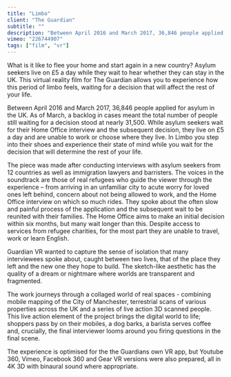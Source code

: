 ```yaml
---
title: "Limbo"
client: "The Guardian"
subtitle: ""
description: "Between April 2016 and March 2017, 36,846 people applied for asylum in the UK. This virtual reality film for The Guardian allows you to experience how this period of limbo feels."
vimeo: "226744907"
tags: ["film", "vr"]
---
```



What is it like to flee your home and start again in a new country? Asylum seekers live on £5 a day while they wait to hear whether they can stay in the UK. This virtual reality film for The Guardian allows you to experience how this period of limbo feels, waiting for a decision that will affect the rest of your life.

Between April 2016 and March 2017, 36,846 people applied for asylum in the UK. As of March, a backlog in cases meant the total number of people still waiting for a decision stood at nearly 31,500. While asylum seekers wait for their Home Office interview and the subsequent decision, they live on £5 a day and are unable to work or choose where they live. In Limbo you step into their shoes and experience their state of mind while you wait for the decision that will determine the rest of your life.

<ImageMagic href="guardian-limbo-002.jpg" />
<ImageMagic href="guardian-limbo-003.jpg" />
The piece was made after conducting interviews with asylum seekers from 12
countries as well as immigration lawyers and barristers. The voices in the
soundtrack are those of real refugees who guide the viewer through the
experience – from arriving in an unfamiliar city to acute worry for loved ones
left behind, concern about not being allowed to work, and the Home Office
interview on which so much rides. They spoke about the often slow and painful
process of the application and the subsequent wait to be reunited with their
families. The Home Office aims to make an initial decision within six months,
but many wait longer than this. Despite access to services from refugee
charities, for the most part they are unable to travel, work or learn English.
<ImageMagic href="guardian-limbo-004.jpg" />
<ImageMagic href="guardian-limbo-001.jpg" />

Guardian VR wanted to capture the sense of isolation that many interviewees spoke about, caught between two lives, that of the place they left and the new one they hope to build. The sketch-like aesthetic has the quality of a dream or nightmare where worlds are transparent and fragmented.

The work journeys through a collaged world of real spaces - combining mobile mapping of the City of Manchester, terrestrial scans of various properties across the UK and a series of live action 3D scanned people. This live action element of the project brings the digital world to life; shoppers pass by on their mobiles, a dog barks, a barista serves coffee and, crucially, the final interviewer looms around you firing questions in the final scene.

The experience is optimised for the the Guardians own VR app, but Youtube 360, Vimeo, Facebook 360 and Gear VR versions were also prepared, all in 4K 3D with binaural sound where appropriate.

<ImageMagic href="guardian-limbo-006.jpg" />
<ImageMagic href="guardian-limbo-008.jpg" />
<ImageMagic href="guardian-limbo-009.jpg" />
